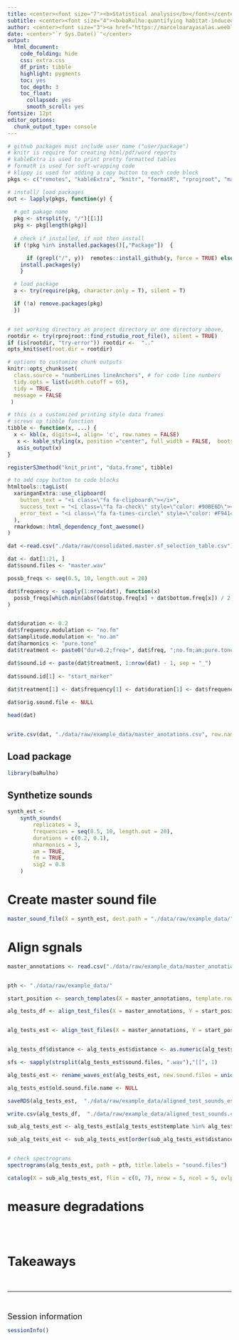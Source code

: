 ```yaml
---
title: <center><font size="7"><b>Statistical analysis</b></font></center>
subtitle: <center><font size="4"><b>baRulho:quantifying habitat-induced degradation of (animal) acoustic signals</b> <br>University of Costa Rica</font></center>
author: <center><font size="3"><a href="https://marceloarayasalas.weebly.com/">Marcelo Araya-Salas</a></font></center>
date: <center>"`r Sys.Date()`"</center>
output:
  html_document:
    code_folding: hide
    css: extra.css
    df_print: tibble
    highlight: pygments  
    toc: yes
    toc_depth: 3
    toc_float:
      collapsed: yes
      smooth_scroll: yes
fontsize: 12pt 
editor_options: 
  chunk_output_type: console
---
```


<!-- this code add line numbers to code blocks -->
<!-- only works when code folding is not used in yaml (code_folding: show) -->

<style>
body
  { counter-reset: source-line 0; }
pre.numberSource code
  { counter-reset: none; }
</style>

```r

# github packages must include user name ("user/package")
# knitr is require for creating html/pdf/word reports
# kableExtra is used to print pretty formatted tables 
# formatR is used for soft-wrapping code
# klippy is used for adding a copy button to each code block
pkgs <- c("remotes", "kableExtra", "knitr", "formatR", "rprojroot", "maRce10/warbleR", "maRce10/baRulho", "tidyr", "viridis")

# install/ load packages
out <- lapply(pkgs, function(y) {
  
  # get pakage name
  pkg <- strsplit(y, "/")[[1]]
  pkg <- pkg[length(pkg)]
  
  # check if installed, if not then install 
  if (!pkg %in% installed.packages()[,"Package"])  {

      if (grepl("/", y))  remotes::install_github(y, force = TRUE) else
    install.packages(y) 
    }

  # load package
  a <- try(require(pkg, character.only = T), silent = T)

  if (!a) remove.packages(pkg)
  })


# set working directory as project directory or one directory above,
rootdir <- try(rprojroot::find_rstudio_root_file(), silent = TRUE)
if (is(rootdir, "try-error")) rootdir <-  ".."
opts_knit$set(root.dir = rootdir)

# options to customize chunk outputs
knitr::opts_chunk$set(
  class.source = "numberLines lineAnchors", # for code line numbers
  tidy.opts = list(width.cutoff = 65), 
  tidy = TRUE,
  message = FALSE
 )

# this is a customized printing style data frames 
# screws up tibble function
tibble <- function(x, ...) { 
  x <- kbl(x, digits=4, align= 'c', row.names = FALSE) 
   x <- kable_styling(x, position ="center", full_width = FALSE,  bootstrap_options = c("striped", "hover", "condensed", "responsive")) 
   asis_output(x)
}

registerS3method("knit_print", "data.frame", tibble)

# to add copy button to code blocks
htmltools::tagList(
  xaringanExtra::use_clipboard(
    button_text = "<i class=\"fa fa-clipboard\"></i>",
    success_text = "<i class=\"fa fa-check\" style=\"color: #90BE6D\"></i>",
    error_text = "<i class=\"fa fa-times-circle\" style=\"color: #F94144\"></i>"
  ),
  rmarkdown::html_dependency_font_awesome()
)

```


```r

dat <-read.csv("./data/raw/consolidated.master.sf_selection_table.csv")

dat <- dat[1:21, ]
dat$sound.files <- "master.wav"

possb_freqs <- seq(0.5, 10, length.out = 20)

dat$frequency <- sapply(1:nrow(dat), function(x)
  possb_freqs[which.min(abs((dat$top.freq[x] + dat$bottom.freq[x]) / 2 - possb_freqs))]  
)


dat$duration <- 0.2
dat$frequency.modulation <- "no.fm"
dat$amplitude.modulation <- "no.am"
dat$harmonics <- "pure.tone"
dat$treatment <- paste0("dur=0.2;freq=", dat$freq, ";no.fm;am;pure.tone")

dat$sound.id <- paste(dat$treatment, 1:nrow(dat) - 1, sep = "_")
    
dat$sound.id[1] <- "start_marker"
    
dat$treatment[1] <- dat$frequency[1] <- dat$duration[1] <- dat$frequency.modulation[1] <- dat$amplitude.modulation[1] <- dat$harmonics[1] <- NA

dat$orig.sound.file <- NULL

head(dat)


write.csv(dat, "./data/raw/example_data/master_anotations.csv", row.names = FALSE)

```

## Load package
```r

library(baRulho)

```


## Synthetize sounds
```r

synth_est <-
    synth_sounds(
        replicates = 3,
        frequencies = seq(0.5, 10, length.out = 20),
        durations = c(0.2, 0.1),
        nharmonics = 3,
        am = TRUE,
        fm = TRUE,
        sig2 = 0.8
    )

```

# Create master sound file 
```r

master_sound_file(X = synth_est, dest.path = "./data/raw/example_data/", file.name = "delete")

```

# Align sgnals
```r

master_annotations <- read.csv("./data/raw/example_data/master_anotations.csv")


pth <- "./data/raw/example_data/"

start_position <- search_templates(X = master_annotations, template.rows = 1,  path = pth, test.files = c("reference_1m.wav", "test_sound_10m.wav", "test_sound_30m.wav", "test_sound_65m.wav", "test_sound_100m.wav"))

alg_tests_df <- align_test_files(X = master_annotations, Y = start_position, path = pth, output = "data.frame")


alg_tests_est <- align_test_files(X = master_annotations, Y = start_position, path = pth, output = "est")


alg_tests_df$distance <- alg_tests_est$distance <- as.numeric(alg_tests_df$distance <- gsub("m.wav|reference_|test_sound_", "", alg_tests_df$sound.files))

sfs <- sapply(strsplit(alg_tests_est$sound.files, ".wav"),"[[", 1)

alg_tests_est <- rename_waves_est(alg_tests_est, new.sound.files = unique(sfs))

alg_tests_est$old.sound.file.name <- NULL

saveRDS(alg_tests_est,  "./data/raw/example_data/aligned_test_sounds_est.RDS")

write.csv(alg_tests_df,  "./data/raw/example_data/aligned_test_sounds.csv", row.names = FALSE)

```

```r

sub_alg_tests_est <- alg_tests_est[alg_tests_est$template %in% alg_tests_est$template[c(4, 8, 10, 11, 3)] & alg_tests_est$template != "start_marker", ]

sub_alg_tests_est <- sub_alg_tests_est[order(sub_alg_tests_est$distance),]


# check spectrograms
spectrograms(alg_tests_est, path = pth, title.labels = "sound.files")

catalog(X = sub_alg_tests_est, flim = c(0, 7), nrow = 5, ncol = 5, ovlp = 90, height = 15, width = 23, same.time.scale = TRUE, mar = 0.04, wl = 512, gr = FALSE, spec.mar = 0.001, lab.mar = 0.001, rm.axes = TRUE, by.row = TRUE, box = FALSE, labels = c("distance"), fast.spec = FALSE, pal = viridis, parallel = 1, collevels = seq(-120, 0, 5))

```


# measure degradations
```r


```


<!-- light green box -->

<div class="alert alert-success">

&nbsp; 

# Takeaways


</div>

&nbsp;

<!-- '---' adds a gray vertical line -->

---

&nbsp; 
 
 <!-- add packages used, system details and versions  -->
 
<font size="4">Session information</font>

```r

sessionInfo()

```
